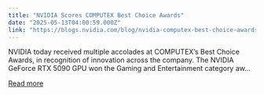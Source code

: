 ```yaml
---
title: "NVIDIA Scores COMPUTEX Best Choice Awards"
date: "2025-05-13T04:00:59.000Z"
link: "https://blogs.nvidia.com/blog/nvidia-computex-best-choice-awards-2025/"
---
```


NVIDIA today received multiple accolades at COMPUTEX’s Best Choice Awards, in recognition of innovation across the company. The NVIDIA GeForce RTX 5090 GPU won the Gaming and Entertainment category aw...

[Read more](https://blogs.nvidia.com/blog/nvidia-computex-best-choice-awards-2025/)
